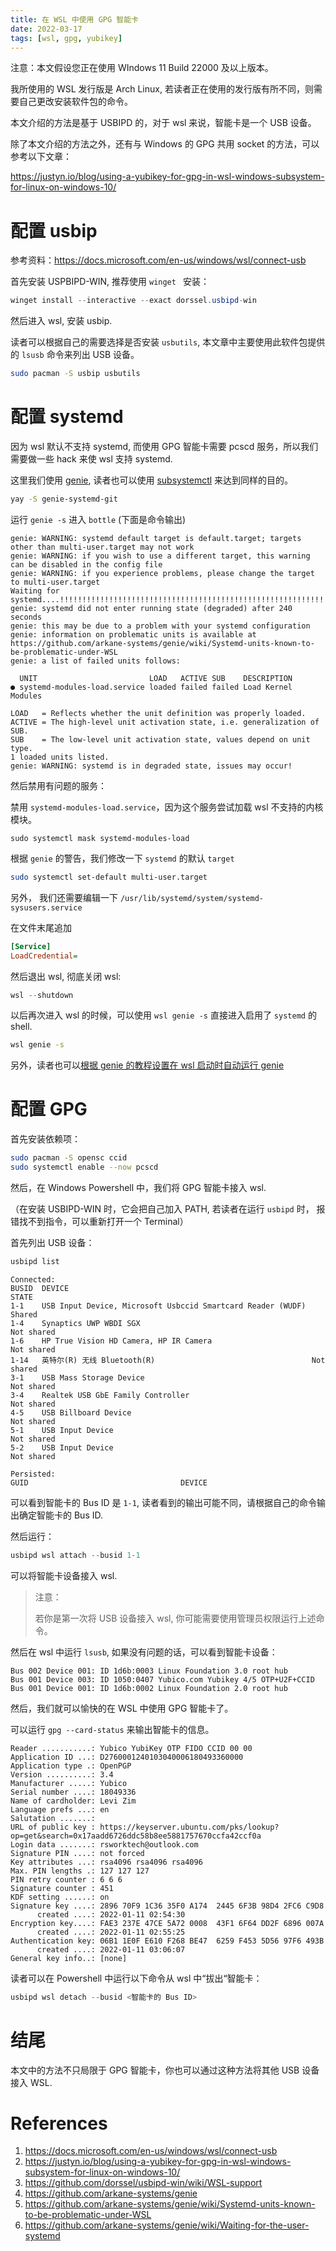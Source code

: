 ```yaml
---
title: 在 WSL 中使用 GPG 智能卡
date: 2022-03-17
tags: [wsl, gpg, yubikey]
---
```


注意：本文假设您正在使用 WIndows 11 Build 22000 及以上版本。

我所使用的 WSL 发行版是 Arch Linux, 若读者正在使用的发行版有所不同，则需要自己更改安装软件包的命令。

本文介绍的方法是基于 USBIPD 的，对于 wsl 来说，智能卡是一个 USB 设备。

除了本文介绍的方法之外，还有与 Windows 的 GPG 共用 socket 的方法，可以参考以下文章：

https://justyn.io/blog/using-a-yubikey-for-gpg-in-wsl-windows-subsystem-for-linux-on-windows-10/

# 配置 usbip

参考资料：https://docs.microsoft.com/en-us/windows/wsl/connect-usb

首先安装 USPBIPD-WIN, 推荐使用 `winget ` 安装：

```powershell
winget install --interactive --exact dorssel.usbipd-win
```

然后进入 wsl, 安装 usbip. 

读者可以根据自己的需要选择是否安装 `usbutils`, 本文章中主要使用此软件包提供的 `lsusb` 命令来列出 USB 设备。

```zsh
sudo pacman -S usbip usbutils
```

# 配置 systemd

因为 wsl 默认不支持 systemd, 而使用 GPG 智能卡需要 pcscd 服务，所以我们需要做一些 hack 来使 wsl 支持 systemd.

这里我们使用 [genie](https://github.com/arkane-systems/genie), 读者也可以使用 [subsystemctl](https://github.com/sorah/subsystemctl) 来达到同样的目的。

```zsh
yay -S genie-systemd-git
```

运行 `genie -s` 进入 `bottle` (下面是命令输出)

```
genie: WARNING: systemd default target is default.target; targets other than multi-user.target may not work
genie: WARNING: if you wish to use a different target, this warning can be disabled in the config file
genie: WARNING: if you experience problems, please change the target to multi-user.target
Waiting for systemd....!!!!!!!!!!!!!!!!!!!!!!!!!!!!!!!!!!!!!!!!!!!!!!!!!!!!!!!!!!!!!!!!!!!!!!!!!!!!!!!!!!!!!!!!!!!!!!!!!!!!!!!!!!!!!!!!!!!!!!!!!!!!!!!!!!!!!!!!!!!!!!!!!!!!!!!!!!!!!!!!!!!!!!!!!!!!!!!!!!!!!!!!!!!!!!!!!!!!!!!!!!!!!!!!!!!!!!!!!!!!!!!!!!!!!!!!!!!!!!!!
genie: systemd did not enter running state (degraded) after 240 seconds
genie: this may be due to a problem with your systemd configuration
genie: information on problematic units is available at https://github.com/arkane-systems/genie/wiki/Systemd-units-known-to-be-problematic-under-WSL
genie: a list of failed units follows:

  UNIT                         LOAD   ACTIVE SUB    DESCRIPTION
● systemd-modules-load.service loaded failed failed Load Kernel Modules

LOAD   = Reflects whether the unit definition was properly loaded.
ACTIVE = The high-level unit activation state, i.e. generalization of SUB.
SUB    = The low-level unit activation state, values depend on unit type.
1 loaded units listed.
genie: WARNING: systemd is in degraded state, issues may occur!
```

然后禁用有问题的服务：

禁用 `systemd-modules-load.service`，因为这个服务尝试加载 wsl 不支持的内核模块。

```
sudo systemctl mask systemd-modules-load
```

根据 `genie` 的警告，我们修改一下 `systemd` 的默认 `target`

```zsh
sudo systemctl set-default multi-user.target
```

另外， 我们还需要编辑一下 `/usr/lib/systemd/system/systemd-sysusers.service`

在文件末尾追加

```ini
[Service]
LoadCredential=
```

然后退出 wsl, 彻底关闭 wsl:

```powershell
wsl --shutdown
```

以后再次进入 wsl 的时候，可以使用 `wsl genie -s` 直接进入启用了 `systemd` 的 shell.

```zsh
wsl genie -s
```

另外，读者也可以[根据 genie 的教程设置在 wsl 启动时自动运行 genie](https://github.com/arkane-systems/genie/wiki/Automatically-starting-genie-on-every-shell-session)

# 配置 GPG

首先安装依赖项：

```zsh
sudo pacman -S opensc ccid
sudo systemctl enable --now pcscd
```

然后，在 Windows Powershell 中，我们将 GPG 智能卡接入 wsl.

（在安装 USBIPD-WIN 时，它会把自己加入 PATH, 若读者在运行 `usbipd` 时， 报错找不到指令，可以重新打开一个 Terminal）

首先列出 USB 设备：

```powershell
usbipd list
```

```
Connected:
BUSID  DEVICE                                                        STATE
1-1    USB Input Device, Microsoft Usbccid Smartcard Reader (WUDF)   Shared
1-4    Synaptics UWP WBDI SGX                                        Not shared
1-6    HP True Vision HD Camera, HP IR Camera                        Not shared
1-14   英特尔(R) 无线 Bluetooth(R)                                   Not shared
3-1    USB Mass Storage Device                                       Not shared
3-4    Realtek USB GbE Family Controller                             Not shared
4-5    USB Billboard Device                                          Not shared
5-1    USB Input Device                                              Not shared
5-2    USB Input Device                                              Not shared

Persisted:
GUID                                  DEVICE
```

可以看到智能卡的 Bus ID 是 `1-1`, 读者看到的输出可能不同，请根据自己的命令输出确定智能卡的 Bus ID.

然后运行：

```powershell
usbipd wsl attach --busid 1-1
```

可以将智能卡设备接入 wsl.

> 注意：
>
> 若你是第一次将 USB 设备接入 wsl, 你可能需要使用管理员权限运行上述命令。

然后在 wsl 中运行 `lsusb`, 如果没有问题的话，可以看到智能卡设备：

```
Bus 002 Device 001: ID 1d6b:0003 Linux Foundation 3.0 root hub
Bus 001 Device 003: ID 1050:0407 Yubico.com Yubikey 4/5 OTP+U2F+CCID
Bus 001 Device 001: ID 1d6b:0002 Linux Foundation 2.0 root hub
```

然后，我们就可以愉快的在 WSL 中使用 GPG 智能卡了。

可以运行 `gpg --card-status` 来输出智能卡的信息。

```
Reader ...........: Yubico YubiKey OTP FIDO CCID 00 00
Application ID ...: D2760001240103040006180493360000
Application type .: OpenPGP
Version ..........: 3.4
Manufacturer .....: Yubico
Serial number ....: 18049336
Name of cardholder: Levi Zim
Language prefs ...: en
Salutation .......:
URL of public key : https://keyserver.ubuntu.com/pks/lookup?op=get&search=0x17aadd6726ddc58b8ee5881757670ccfa42ccf0a
Login data .......: rsworktech@outlook.com
Signature PIN ....: not forced
Key attributes ...: rsa4096 rsa4096 rsa4096
Max. PIN lengths .: 127 127 127
PIN retry counter : 6 6 6
Signature counter : 451
KDF setting ......: on
Signature key ....: 2896 70F9 1C36 35F0 A174  2445 6F3B 98D4 2FC6 C9D8
      created ....: 2022-01-11 02:54:30
Encryption key....: FAE3 237E 47CE 5A72 0008  43F1 6F64 DD2F 6896 007A
      created ....: 2022-01-11 02:55:25
Authentication key: 06B1 1E0F E610 F268 BE47  6259 F453 5D56 97F6 493B
      created ....: 2022-01-11 03:06:07
General key info..: [none]
```

读者可以在 Powershell 中运行以下命令从 wsl 中“拔出“智能卡：

```powershell
usbipd wsl detach --busid <智能卡的 Bus ID>
```

# 结尾

本文中的方法不只局限于 GPG 智能卡，你也可以通过这种方法将其他 USB 设备接入 WSL.

# References

1. https://docs.microsoft.com/en-us/windows/wsl/connect-usb
2. https://justyn.io/blog/using-a-yubikey-for-gpg-in-wsl-windows-subsystem-for-linux-on-windows-10/
3. https://github.com/dorssel/usbipd-win/wiki/WSL-support
4. https://github.com/arkane-systems/genie
5. https://github.com/arkane-systems/genie/wiki/Systemd-units-known-to-be-problematic-under-WSL
6. https://github.com/arkane-systems/genie/wiki/Waiting-for-the-user-systemd


